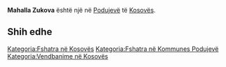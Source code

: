 {{Fshat në 
 | Emri                = Mahalla Zukova
 | EmriAlt                = 
 | NAME_SHORT_FORM=      
 | NAME_GENERIC=      
 | NAME_SORT_NAME_RO=      MAHALLAZUKOVA
 | FULL_NAME_RO = Mahalla Zukova
 | FULL_NAME_ND_RO=Mahalla Zukova
 | SORT_NAME_RG=MAHALLAZUKOVA
 | FULL_NAME_RG=Mahalla Zukova
 | FULL_NAME_ND_RG=Mahalla Zukova
 | SRP_NAME_SHORT_FORM=      
 | SRP_NAME_GENERIC=      
 | SRP_NAME_SORT_NAME_RO=      
 | SRP_FULL_NAME_RO = 
 | SRP_FULL_NAME_ND_RO=
 | SRP_SORT_NAME_RG=
 | SRP_FULL_NAME_RG=
 | SRP_FULL_NAME_ND_RG=
 | Emri (Rasa dhanore) = 
 | Figura              = 
 | Shteti              = Kosovo
 | Komuna              = Podujevë
 | Kodi postar         = 
 | Sipërfaqja          = 

 | Popullsia           = 

 | Regj. i popullsisë  = 
 | Dend. e popullsisë  = 
 | Faqja zyrtare       = 
 <!--- Koordinatat ----> 
 | Gjerësia            = 42.888891
 | Gjatësia            = 21.243485
 | Lartësia            = 
}}
'''Mahalla Zukova''' është një [[]] në [[Podujevë]] të [[Kosovës]].

<!-- == Gjeografia == -->
<!-- == Historia == -->
<!-- == Demografia == -->
== Shih edhe ==
{{Komuna Podujevë}}
{{Kosovo-Administrata-Cung}}

[[Kategoria:Fshatra në Kosovës]]
[[Kategoria:Fshatra në Kommunes Podujevë]]
[[Kategoria:Vendbanime në Kosovës]]